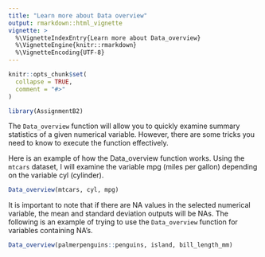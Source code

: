 ```yaml
---
title: "Learn more about Data overview"
output: rmarkdown::html_vignette
vignette: >
  %\VignetteIndexEntry{Learn more about Data_overview}
  %\VignetteEngine{knitr::rmarkdown}
  %\VignetteEncoding{UTF-8}
---
```


```r
knitr::opts_chunk$set(
  collapse = TRUE,
  comment = "#>"
)
```

```r
library(AssignmentB2)
```

The `Data_overview` function will allow you to quickly examine summary statistics of a given numerical variable. However, there are some tricks you need to know to execute the function effectively.

Here is an example of how the Data_overview function works. Using the `mtcars` dataset, I will examine the variable mpg (miles per gallon) depending on the variable cyl (cylinder).

```r
Data_overview(mtcars, cyl, mpg)
```

It is important to note that if there are NA values in the selected numerical variable, the mean and standard deviation outputs will be NAs. The following is an example of trying to use the `Data_overview` function for variables containing NA's. 

```r
Data_overview(palmerpenguins::penguins, island, bill_length_mm)

```
